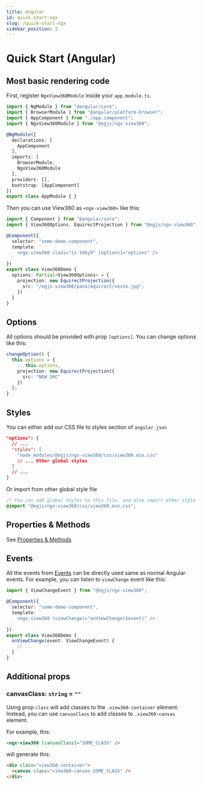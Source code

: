 ```yaml
---
title: Angular
id: quick-start-ngx
slug: /quick-start-ngx
sidebar_position: 2
---
```


# Quick Start (Angular)
## Most basic rendering code

First, register `NgxView360Module` inside your `app.module.ts`.

```ts title=app.module.ts
import { NgModule } from "@angular/core";
import { BrowserModule } from "@angular/platform-browser";
import { AppComponent } from "./app.component";
import { NgxView360Module } from "@egjs/ngx-view360";

@NgModule({
  declarations: [
    AppComponent
  ],
  imports: [
    BrowserModule,
    NgxView360Module
  ],
  providers: [],
  bootstrap: [AppComponent]
})
export class AppModule { }
```

Then you can use View360 as `<ngx-view360>` like this:
```ts title=demo.component.ts
import { Component } from "@angular/core";
import { View360Options, EquirectProjection } from "@egjs/ngx-view360";

@Component({
  selector: "some-demo-component",
  template: `
    <ngx-view360 class="is-16by9" [options]="options" />
  `
})
export class View360Demo {
  options: Partial<View360Options> = {
    projection: new EquirectProjection({
      src: "/egjs-view360/pano/equirect/veste.jpg",
    })
  }
}
```

## Options
All options should be provided with prop `[options]`.
You can change options like this:
```ts
changeOption() {
  this.options = {
    ...this.options,
    projection: new EquirectProjection({
      src: "NEW_SRC"
    })
  };
}
```

## Styles
You can either add our CSS file to styles section of `angular.json`

```json
"options": {
  // ...
  "styles": [
    "node_modules/@egjs/ngx-view360/css/view360.min.css"
    // ... Other global styles
  ]
  // ...
}
```

Or import from other global style file

```css title=app/src/styles.css
/* You can add global styles to this file, and also import other style files */
@import "@egjs/ngx-view360/css/view360.min.css";
```

## Properties & Methods
See [Properties & Methods](/docs/properties-and-methods)

## Events
All the events from [Events](/docs/events) can be directly used same as normal Angular events.
For example, you can listen to `viewChange` event like this:

```ts
import { ViewChangeEvent } from "@egjs/ngx-view360";

@Component({
  selector: "some-demo-component",
  template: `
    <ngx-view360 (viewChange)="onViewChange($event)" />
  `
})
export class View360Demo {
  onViewChange(event: ViewChangeEvent) {
    // ...
  }
}
```

## Additional props
### canvasClass: `string` = `""`
Using prop `class` will add classes to the `.view360-container` element.
Instead, you can use `canvasClass` to add classes to `.view360-canvas` element.

For example, this:
```html
<ngx-view360 [canvasClass]="SOME_CLASS" />
```

will generate this:
```html
<div class="view360-container">
  <canvas class="view360-canvas SOME_CLASS" />
</div>
```
